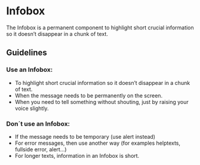 
<Meta of={InfoboxStories} />

# Infobox <Badges of={InfoboxStories} />

<Subtitle>
    The Infobox is a permanent component to highlight short crucial information so it doesn’t disappear in a chunk of text.
</Subtitle>

<Canvas of={InfoboxStories.Default} />
<Controls of={InfoboxStories.Default} />

## Guidelines

### Use an Infobox:
- To highlight short crucial information so it doesn’t disappear in a chunk of text.
- When the message needs to be permanently on the screen.
- When you need to tell something without shouting, just by raising your voice slightly.

### Don´t use an Infobox:
- If the message needs to be temporary (use alert instead)
- For error messages, then use another way (for examples helptexts, fullside error, alert...)
- For longer texts, information in an Infobox is short.
